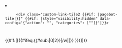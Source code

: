 <includeonly><!-- <div class="custom-link-tile title-font-size-24px text-font-size-12px">
<div class="custom-link-tile-url">{{{link|}}}</div>
<div class="custom-link-tile-title">{{{title|}}}</div>
<div class="custom-link-tile-image">{{{image|}}}</div>
<div class="custom-link-tile-text">{{{description|}}}</div>
<div class="custom-link-tile-tooltip">{{{tooltip|}}}</div>
</div> -->
 <li class="custom-link-tile2_item {{#if: {{{category|}}}|linear-background|}}">
      <div class="custom-link-tile2 {{#if: {{{category|}}}|pagebot-tile|}}" {{#if: {{{category|}}}|style="visibility:hidden" data-config='{"action": "{{{action|create-instance}}}", "categories": ["{{{category|}}}"]}'|}}>
        <!-- <div class="custom-link-tile2_image-section">
          <div class="custom-link-tile2_image-section-left">{{{icon_ltext|}}}</div> -->
          <div class="custom-link-tile2_image" data-icon-ltext="" data-icon-1="{{{icon1|}}}" data-icon-2="{{{icon2|}}}">{{{image|}}}</div>
          <!-- <div class="custom-link-tile2_image-section-right">{{{icon_rtext|}}}</div>
        </div> -->
        <div class="custom-link-tile2_image-caption">{{{caption|}}}</div>
        <div class="custom-link-tile2_content">
          <p class="custom-link-tile2_title">{{{title|}}}</p>
          <p class="custom-link-tile2_text">{{{description|}}}</p>
          <div class="custom-link-tile2_btn">{{#if:{{{url|}}}|[{{#ifeq:{{#sub:{{{url|}}}|0|2}}|/w|{{SERVER}}|}}{{{url|}}} {{{link_label|{{{title|}}}}}}]|}}{{{link|}}}</div>
        </div>
      </div>
    </li></includeonly>